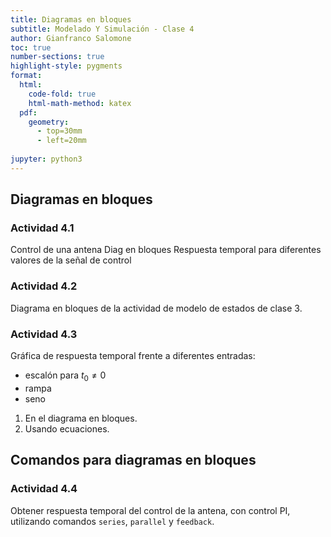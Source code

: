 ```yaml
---
title: Diagramas en bloques
subtitle: Modelado Y Simulación - Clase 4
author: Gianfranco Salomone
toc: true
number-sections: true
highlight-style: pygments
format: 
  html: 
    code-fold: true
    html-math-method: katex
  pdf: 
    geometry: 
      - top=30mm
      - left=20mm
    
jupyter: python3
---
```



## Diagramas en bloques

### Actividad 4.1
Control de una antena
Diag en bloques
Respuesta temporal para diferentes valores de la señal de control

### Actividad 4.2
Diagrama en bloques de la actividad de modelo de estados de clase 3.

### Actividad 4.3
Gráfica de respuesta temporal frente a diferentes entradas:

* escalón para $t_0\neq0$
* rampa
* seno

1. En el diagrama en bloques.
2. Usando ecuaciones.

## Comandos para diagramas en bloques
### Actividad 4.4
Obtener respuesta temporal del control de la antena, con control PI, utilizando comandos `series`, `parallel` y `feedback`.

